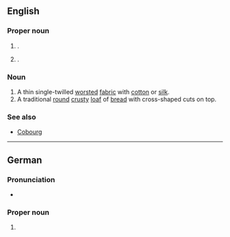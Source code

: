 ==English==
{{wikipedia}}

===Proper noun===
{{en-proper noun}}

# {{place|en|independent city|s/Bavaria|c/Germany}}.
# {{place|en|city|co/Lane County|s/Oregon|c/US}}.

===Noun===
{{en-noun|~}}

# A thin single-twilled [[worsted]] [[fabric]] with [[cotton]] or [[silk]].
# A traditional [[round]] [[crusty]] [[loaf]] of [[bread]] with cross-shaped cuts on top.

===See also===
* [[Cobourg]]

{{topics|en|Fabrics}}

----

==German==
{{wikipedia|lang=de}}

===Pronunciation===
* {{audio|de|LL-Q188 (deu)-Michael Schönitzer (WMDE)-Coburg.wav|Audio}}

===Proper noun===
{{de-proper noun|n}}

# {{place|de|independent city|s/Bavaria|c/Germany|t1=Coburg}}